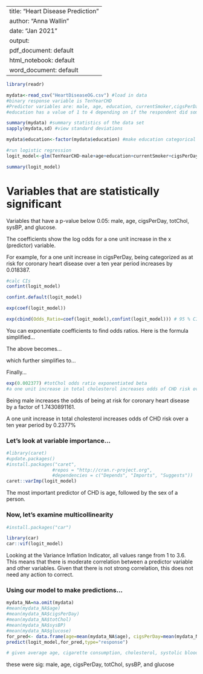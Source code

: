 
---
title: "Heart Disease Prediction"
author: "Anna Wallin"
date: "Jan 2021"
output:
  pdf_document: default
  html_notebook: default
  word_document: default
---

```{r install, message = FALSE}

library(readr)
```

```{r}
mydata<-read_csv("HeartDiseaseOG.csv") #load in data
#binary response variable is TenYearCHD
#Predictor variables are: male, age, education, currentSmoker,cigsPerDay,BPMeds, prevalentStroke,prevalentHyp,diabetes, totChol, sysBP, diaBP, BMI, heartRate, glucose
#education has a value of 1 to 4 depending on if the respondent did some high school, high school or GED, some college or vocational school, or college

summary(mydata) #summary statistics of the data set
sapply(mydata,sd) #view standard deviations
```

```{r logit}
mydata$education<-factor(mydata$education) #make education categorical var 

#run logistic regression
logit_model<-glm(TenYearCHD~male+age+education+currentSmoker+cigsPerDay+BPMeds+ prevalentStroke+prevalentHyp+diabetes+totChol+sysBP+diaBP+BMI+heartRate+glucose, data=mydata,family = binomial(link = "logit"))


```

```{r view}
summary(logit_model)

```
# Variables that are statistically significant
Variables that have a p-value below 0.05: male, age, cigsPerDay, totChol, sysBP, and glucose.

The coefficients show the log odds for a one unit increase in the x (predictor) variable.

For example, for a one unit increase in cigsPerDay, being categorized as at risk for coronary heart disease over a ten year period increases by 0.018387.


```{r CI}
#calc CIs
confint(logit_model)

```


```{r CI default}

confint.default(logit_model)

```

```{r odds ratio }
exp(coef(logit_model))

```
```{r odds ratio table with CI}
exp(cbind(Odds_Ratio=coef(logit_model),confint(logit_model))) # 95 % CI

```
You can exponentiate coefficients to find odds ratios. Here is the formula simplified...
\begin{displaymath}\frac{exp(\alpha+ \beta(x_i + 1))}{exp(\alpha+\beta x_i)}\end{displaymath}

The above becomes...
\begin{displaymath}=\frac{exp(\alpha+\beta x_i +\beta)}{exp(\alpha+\beta x_i)}\end{displaymath}

which further simplifies to...\
\begin{displaymath}=\frac{exp(\alpha+\beta x_i)*exp(\beta)}{exp(\alpha+\beta x_i)}\end{displaymath}

Finally...\
\begin{displaymath}=exp(\beta)\end{displaymath}

```{r exp}

exp(0.002377) #totChol odds ratio exponentiated beta
#a one unit increase in total cholesterol increases odds of CHD risk over a ten year period by 0.2377%
```

Being male increases the odds of being at risk for coronary heart disease by a factor of 1.7430891161.

A one unit increase in total cholesterol increases odds of CHD risk over a ten year period by 0.2377%


### Let's look at variable importance...

```{r var import}
#library(caret)
#update.packages()
#install.packages("caret",
                 #repos = "http://cran.r-project.org", 
                 #dependencies = c("Depends", "Imports", "Suggests"))
caret::varImp(logit_model)

```
The most important predictor of CHD is age, followed by the sex of a person.


### Now, let's examine multicollinearity
```{r mc}
#install.packages("car")

library(car)
car::vif(logit_model)
```
Looking at the Variance Inflation Indicator, all values range from 1 to 3.6. This means that there is moderate correlation between a predictor variable and other variables. Given that there is not strong correlation, this does not need any action to correct.

### Using our model to make predictions...

```{r predicted probability}

mydata_NA=na.omit(mydata)
#mean(mydata_NA$age)
#mean(mydata_NA$cigsPerDay)
#mean(mydata_NA$totChol)
#mean(mydata_NA$sysBP)
#mean(mydata_NA$glucose)
for_pred<- data.frame(age=mean(mydata_NA$age), cigsPerDay=mean(mydata_NA$cigsPerDay),totChol=mean(mydata_NA$totChol), sysBP=mean(mydata_NA$sysBP),male=1,education=factor(1), currentSmoker=1,glucose=101, BPMeds=0,prevalentHyp=0,prevalentStroke=0,diabetes=0,heartRate=0,BMI=0,diaBP=0)
predict(logit_model,for_pred,type="response")

# given average age, cigarette consumption, cholesterol, systolic blood pressure, a smoking man with above average glucose has a .24 chance of developing risk of CHD


```
these were sig: male, age, cigsPerDay, totChol, sysBP, and glucose




